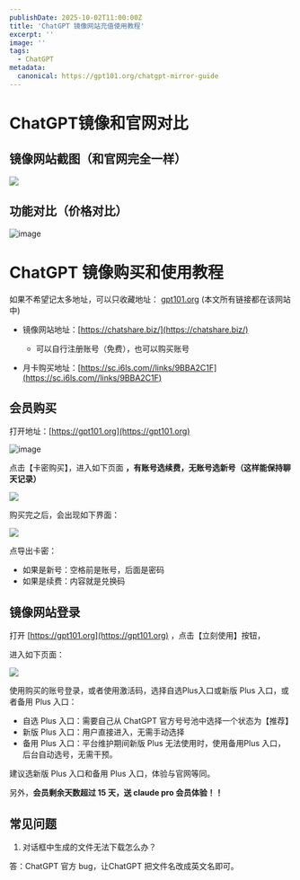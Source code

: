 ```yaml
---
publishDate: 2025-10-02T11:00:00Z
title: 'ChatGPT 镜像网站充值使用教程'
excerpt: ''
image: ''
tags:
  - ChatGPT
metadata:
  canonical: https://gpt101.org/chatgpt-mirror-guide
---
```


# ChatGPT镜像和官网对比

## 镜像网站截图（和官网完全一样）

![](https://tjjsjwhj-blog.oss-cn-beijing.aliyuncs.com/hexo/network-asset-DEFSQIBCACQAM-20251002123825-9isrv08.png)

## 功能对比（价格对比）

![image](https://tjjsjwhj-blog.oss-cn-beijing.aliyuncs.com/hexo/image-20251002122608-nmxa60e.png)

# ChatGPT 镜像购买和使用教程

如果不希望记太多地址，可以只收藏地址： [gpt101.org](gpt101.org) (本文所有链接都在该网站中)

- 镜像网站地址：[https://chatshare.biz/](https://chatshare.biz/)
  - 可以自行注册账号（免费），也可以购买账号

- 月卡购买地址：[https://sc.i6ls.com//links/9BBA2C1F](https://sc.i6ls.com//links/9BBA2C1F)

## 会员购买

打开地址：[https://gpt101.org](https://gpt101.org)

![image](https://tjjsjwhj-blog.oss-cn-beijing.aliyuncs.com/hexo/image-20251002123132-xjx0i9x.png)

点击【卡密购买】，进入如下页面 **，有账号选续费，无账号选新号（这样能保持聊天记录）**

![](https://tjjsjwhj-blog.oss-cn-beijing.aliyuncs.com/hexo/network-asset-3SWDEIBCAAQG6-20251002123826-40dmwtg.png)

购买完之后，会出现如下界面：

![](https://tjjsjwhj-blog.oss-cn-beijing.aliyuncs.com/hexo/network-asset-UBQV5KRCADADK-20251002123827-nbnqzbf.jpg)

点导出卡密：

- 如果是新号：空格前是账号，后面是密码
- 如果是续费：内容就是兑换码

## 镜像网站登录

打开 [https://gpt101.org](https://gpt101.org) ，点击【立刻使用】按钮，

进入如下页面：

![](https://tjjsjwhj-blog.oss-cn-beijing.aliyuncs.com/hexo/network-asset-237UQ7JCABQE2-20251002123827-7yvmhps.png)

使用购买的账号登录，或者使用激活码，选择自选Plus入口或新版 Plus 入口，或者备用 Plus 入口：

- 自选 Plus 入口：需要自己从 ChatGPT 官方号号池中选择一个状态为【推荐】
- 新版 Plus 入口：用户直接进入，无需手动选择
- 备用 Plus 入口：平台维护期间新版 Plus 无法使用时，使用备用Plus 入口，后台自动选号，无需干预。

建议选新版 Plus 入口和备用 Plus 入口，体验与官网等同。

另外，**会员剩余天数超过 15 天，送 claude pro 会员体验！！**

## 常见问题

1. 对话框中生成的文件无法下载怎么办？

答：ChatGPT 官方 bug，让ChatGPT 把文件名改成英文名即可。
